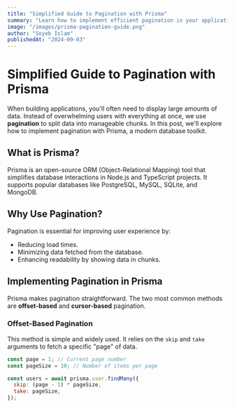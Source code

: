 ```yaml
---
title: "Simplified Guide to Pagination with Prisma"
summary: "Learn how to implement efficient pagination in your applications using Prisma, with easy-to-follow examples for both offset-based and cursor-based methods."
image: "/images/prisma-pagination-guide.png"
author: "Soyeb Islam"
publishedAt: "2024-09-03"
---
```


# Simplified Guide to Pagination with Prisma

When building applications, you'll often need to display large amounts of data. Instead of overwhelming users with everything at once, we use **pagination** to split data into manageable chunks. In this post, we'll explore how to implement pagination with Prisma, a modern database toolkit.

## What is Prisma?

Prisma is an open-source ORM (Object-Relational Mapping) tool that simplifies database interactions in Node.js and TypeScript projects. It supports popular databases like PostgreSQL, MySQL, SQLite, and MongoDB.

## Why Use Pagination?

Pagination is essential for improving user experience by:

- Reducing load times.
- Minimizing data fetched from the database.
- Enhancing readability by showing data in chunks.

<Counter />

## Implementing Pagination in Prisma

Prisma makes pagination straightforward. The two most common methods are **offset-based** and **cursor-based** pagination.

### Offset-Based Pagination

This method is simple and widely used. It relies on the `skip` and `take` arguments to fetch a specific "page" of data.

```javascript
const page = 1; // Current page number
const pageSize = 10; // Number of items per page

const users = await prisma.user.findMany({
  skip: (page - 1) * pageSize,
  take: pageSize,
});
```
